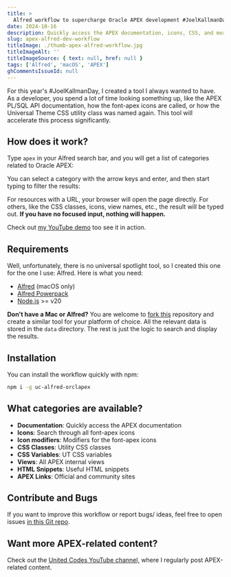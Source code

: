 ```yaml
---
title: >
  Alfred workflow to supercharge Oracle APEX development #JoelKallmanDay
date: 2024-10-16
description: Quickly access the APEX documentation, icons, CSS, and more from your spotlight search.
slug: apex-alfred-dev-workflow
titleImage: ./thumb-apex-alfred-workflow.jpg
titleImageAlt: ''
titleImageSource: { text: null, href: null }
tags: ['Alfred', 'macOS', 'APEX']
ghCommentsIssueId: null
---
```


For this year's #JoelKallmanDay, I created a tool I always wanted to have. As a developer, you spend a lot of time looking something up, like the APEX PL/SQL API documentation, how the font-apex icons are called, or how the Universal Theme CSS utility class was named again. This tool will accelerate this process significantly.

## How does it work?

Type `apex` in your Alfred search bar, and you will get a list of categories related to Oracle APEX:

<BlogImg
  filename="alfred-apex-overview.png"
  alt="Typing apex into the spotlight reveals several submenus like Documentation, Icons, CSS, Views, and more."
  maxWidthPx="700"
/>

You can select a category with the arrow keys and enter, and then start typing to filter the results:

<BlogGif
  filename="alfred-apex-full-demo.gif"
  alt="In this video the user types 'apex', then select the documentation category and types 'mail'. The results show entries related to the 'APEX_MAIL' package. Upon selecting one a browser window opens with the documentation page."
/>

For resources with a URL, your browser will open the page directly. For others, like the CSS classes, icons, view names, etc., the result will be typed out. **If you have no focused input, nothing will happen.**

Check out [my YouTube demo](https://youtu.be/UoirbXmjDN0) too see it in action.

## Requirements

Well, unfortunately, there is no universal spotlight tool, so I created this one for the one I use: Alfred. Here is what you need:

- [Alfred](https://alfredapp.com) (macOS only)
- [Alfred Powerpack](https://www.alfredapp.com/powerpack/)
- [Node.js](https://nodejs.org/en/) >= v20

**Don't have a Mac or Alfred?** You are welcome to [fork this](https://github.com/United-Codes/uc-alfred-orclapex) repository and create a similar tool for your platform of choice. All the relevant data is stored in the `data` directory. The rest is just the logic to search and display the results.

## Installation

You can install the workflow quickly with npm:

```sh
npm i -g uc-alfred-orclapex
```

## What categories are available?

- **Documentation**: Quickly access the APEX documentation
- **Icons**: Search through all font-apex icons
- **Icon modifiers**: Modifiers for the font-apex icons
- **CSS Classes**: Utility CSS classes
- **CSS Variables**: UT CSS variables
- **Views**: All APEX internal views
- **HTML Snippets**: Useful HTML snippets
- **APEX Links**: Official and community sites

## Contribute and Bugs

If you want to improve this workflow or report bugs/ ideas, feel free to open issues [in this Git repo](https://github.com/United-Codes/uc-alfred-orclapex).

## Want more APEX-related content?

Check out the [United Codes YouTube channel,](https://youtube.com/@united-codes) where I regularly post APEX-related content.
